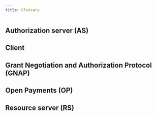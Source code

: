 ```yaml
---
title: Glossary
---
```


## Authorization server (AS)

## Client

## Grant Negotiation and Authorization Protocol (GNAP)

## Open Payments (OP)

## Resource server (RS)
